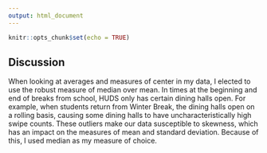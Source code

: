 ```yaml
---
output: html_document
---
```


```r
knitr::opts_chunk$set(echo = TRUE)
```

## Discussion

When looking at averages and measures of center in my data, I elected to use the robust measure of median over mean. In times at the beginning and end of breaks from school, HUDS only has certain dining halls open. For example, when students return from Winter Break, the dining halls open on a rolling basis, causing some dining halls to have uncharacteristically high swipe counts. These outliers make our data susceptible to skewness, which has an impact on the measures of mean and standard deviation. Because of this, I used median as my measure of choice.